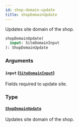 ```yaml
---
id: shop-domain-update
title: shopDomainUpdate
---
```


Updates site domain of the shop.

```graphql
shopDomainUpdate(
  input: SiteDomainInput
): ShopDomainUpdate

```

### Arguments

#### `input` ([`SiteDomainInput`](/developer/api-reference/inputs/site-domain-input.mdx))

Fields required to update site.

### Type

#### [`ShopDomainUpdate`](/developer/api-reference/objects/shop-domain-update.mdx)

Updates site domain of the shop.
